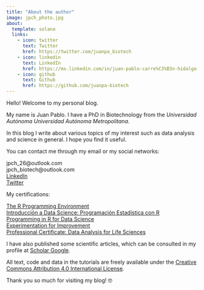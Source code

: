 ```yaml
---
title: "About the author"
image: jpch_photo.jpg
about:
  template: solana
  links:
    - icon: twitter
      text: Twitter
      href: https://twitter.com/juanpa_biotech
    - icon: linkedin
      text: LinkedIn
      href: https://mx.linkedin.com/in/juan-pablo-carre%C3%B3n-hidalgo-667567a1
    - icon: github
      text: Github
      href: https://github.com/juanpa-biotech
---
```


Hello! Welcome to my personal blog.

My name is Juan Pablo. I have a PhD in Biotechnology from the *Universidad Autónoma Universidad Autónoma Metropolitana*.

In this blog I write about various topics of my interest such as data analysis and science in general. I hope you find it useful.

You can contact me through my email or my social networks:

jpch_26\@outlook.com\
jpch_biotech\@outlook.com\
[LinkedIn](https://www.linkedin.com/in/juan-pablo-carre%C3%B3n-hidalgo-667567a1/)\
[Twitter](https://twitter.com/juanpa_biotech)

My certifications:

[The R Programming Environment](https://www.coursera.org/account/accomplishments/verify/D3F8AZC6H3XS)\
[Introducción a Data Science: Programación Estadística con R](https://www.coursera.org/account/accomplishments/verify/UCN237DRT5F6)\
[Programming in R for Data Science](https://courses.edx.org/certificates/d9c1d41c4e4a4dccb2d94173ad4531bb)\
[Experimentation for Improvement](https://www.coursera.org/account/accomplishments/verify/HDQWY8BTLYQE)\
[Professional Certificate: Data Analysis for Life Sciences](https://credentials.edx.org/credentials/9a960e8e8f9b42a39bb4695935dd7031/)

I have also published some scientific articles, which can be consulted in my profile at [Scholar Google](https://scholar.google.com.mx/citations?user=O7qScyUAAAAJ&hl=es).

All text, code and data in the tutorials are freely available under the [Creative Commons Attribution 4.0 International License](http://creativecommons.org/licenses/by/4.0/).

Thank you so much for visiting my blog! 🤓
